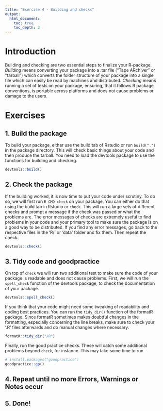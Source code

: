 ```yaml
---
title: "Exercise 4 - Building and checks"
output:
  html_document:
    toc: true
    toc_depth: 2
---
```


# Introduction

Building and checking are two essential steps to finalize your R-package. *Building* means converting your package into a .tar file ("Tape ARchiver" or "tarball") which converts the folder structure of your package into a single file which can easily be read by machines and distributed. *Checking* means running a set of tests on your package, ensuring, that it follows R package conventions, is portable across platforms and does not cause problems or damage to the users.

# Exercises

## 1. Build the package
To build your package, either use the build tab of Rstudio or run `build(".")` in the package directory. This will check basic things about your code and then produce the tarball. You need to load the devtools package to use the functions for building and checking.

```r
devtools::build()
```

## 2. Check the package
If the building worked, it is now time to put your code under scrutiny. To do so, we will first run `R CMD check` on your package. You can either do that using the build tab in Rstudio or `check`. This will run a large sets of different checks and prompt a message if the check was passed or what the problems are. The error messages of checks are extremely useful to find problems in your code and your primary tool to make sure the package is on a good way to be distributed. If you find any error messages, go back to the respective files in the 'R/' or 'data' folder and fix them. Then repeat the check.

```r
devtools::check()
```

## 3. Tidy code and goodpractice

On top of `check` we will run two additional test to make sure the code of your package is readable and does not cause problems. First, we will run the `spell_check` function of the devtools package, to check the documentation of your package. 

```r
devtools::spell_check()
```

If you think that your code might need some tweaking of readability and coding best practices. You can run the `tidy_dir()` function of the formatR package. Since formatR sometimes makes doubtful changes in the formatting, especially concerning the line breaks, make sure to check your '.R' files afterwards and do manual changes where necessary.

```r
formatR::tidy_dir("/R")
```

Finally, run the good practice checks. These will catch some additional problems beyond `check`, for instance. This may take some time to run.

```r
# install.packages("goodpractice")
goodpractice::gp()
```

## 4. Repeat until no more Errors, Warnings or Notes occur

## 5. Done!